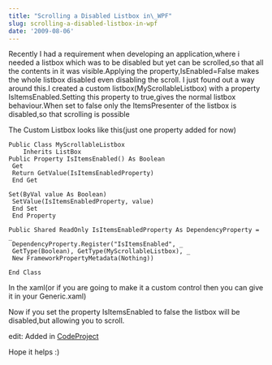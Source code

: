 ```yaml
---
title: "Scrolling a Disabled Listbox in\_WPF"
slug: scrolling-a-disabled-listbox-in-wpf
date: '2009-08-06'
---
```

Recently I had a requirement when developing an application,where i needed a listbox which was to be disabled but yet can be scrolled,so that all the contents in it was visible.Applying the property,IsEnabled=False makes the whole listbox disabled even disabling the scroll. I just found out a way around this.I created a custom listbox(MyScrollableListbox) with a property IsItemsEnabled.Setting this property to true,gives the normal listbox behaviour.When set to false only the ItemsPresenter of the listbox is disabled,so that scrolling is possible

The Custom Listbox looks like this(just one property added for now)

```vbnet
Public Class MyScrollableListbox
    Inherits ListBox
Public Property IsItemsEnabled() As Boolean
 Get
 Return GetValue(IsItemsEnabledProperty)
 End Get

Set(ByVal value As Boolean)
 SetValue(IsItemsEnabledProperty, value)
 End Set
 End Property

Public Shared ReadOnly IsItemsEnabledProperty As DependencyProperty = _
 DependencyProperty.Register("IsItemsEnabled", _
 GetType(Boolean), GetType(MyScrollableListbox), _
 New FrameworkPropertyMetadata(Nothing))

End Class

```

In the xaml(or if you are going to make it a custom control then you can give it in your Generic.xaml)

Now if you set the property IsItemsEnabled to false the listbox will be disabled,but allowing you to scroll.

edit: Added in [CodeProject](http://www.codeproject.com/tips/60619/Scrollable-Disabled-ListBox-in-WPF.aspx)

Hope it helps :)

